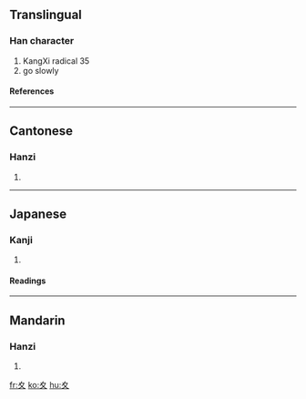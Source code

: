 {{see|攵}}
==Translingual==
{{Han stroke|[[Image:夊-order.gif]]}}
===Han character===
{{Han char|rn=35|rad=夊|as=00|sn=3|four=|canj=竹水 (HE), XX竹水 (XXHE)}}
# KangXi radical 35
# go slowly
====References====
{{Han ref|kx=0245.010|dkj=05708|dj=0485.180|hdz=20867.160|uh=590A|ud=22794}}
----
==Cantonese==
===Hanzi===
{{yue-hanzi|jyut=|y=seui1}}
# {{defn|Cantonese}}
----
==Japanese==
===Kanji===
{{ja-kanji|grade=9|rs=夊00}}
# {{defn|Japanese}}
====Readings====
{{ja-readings|on=[[すい]] (sui)|kun=[[すいにょう]] (suinyō)}}
----
==Mandarin==
===Hanzi===
{{cmn-hanzi|pin=[[suī]] (sui1)|wg=sui<sup>1</sup>}}
# {{defn|Mandarin}}

[[fr:夊]]
[[ko:夊]]
[[hu:夊]]